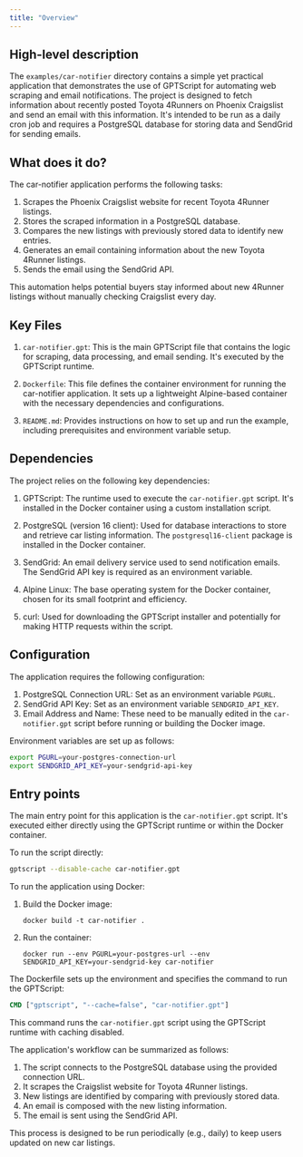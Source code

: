 ```yaml
---
title: "Overview"
---
```


## High-level description
The `examples/car-notifier` directory contains a simple yet practical application that demonstrates the use of GPTScript for automating web scraping and email notifications. The project is designed to fetch information about recently posted Toyota 4Runners on Phoenix Craigslist and send an email with this information. It's intended to be run as a daily cron job and requires a PostgreSQL database for storing data and SendGrid for sending emails.

## What does it do?
The car-notifier application performs the following tasks:

1. Scrapes the Phoenix Craigslist website for recent Toyota 4Runner listings.
2. Stores the scraped information in a PostgreSQL database.
3. Compares the new listings with previously stored data to identify new entries.
4. Generates an email containing information about the new Toyota 4Runner listings.
5. Sends the email using the SendGrid API.

This automation helps potential buyers stay informed about new 4Runner listings without manually checking Craigslist every day.

## Key Files
1. `car-notifier.gpt`: This is the main GPTScript file that contains the logic for scraping, data processing, and email sending. It's executed by the GPTScript runtime.

2. `Dockerfile`: This file defines the container environment for running the car-notifier application. It sets up a lightweight Alpine-based container with the necessary dependencies and configurations.

3. `README.md`: Provides instructions on how to set up and run the example, including prerequisites and environment variable setup.

## Dependencies
The project relies on the following key dependencies:

1. GPTScript: The runtime used to execute the `car-notifier.gpt` script. It's installed in the Docker container using a custom installation script.

2. PostgreSQL (version 16 client): Used for database interactions to store and retrieve car listing information. The `postgresql16-client` package is installed in the Docker container.

3. SendGrid: An email delivery service used to send notification emails. The SendGrid API key is required as an environment variable.

4. Alpine Linux: The base operating system for the Docker container, chosen for its small footprint and efficiency.

5. curl: Used for downloading the GPTScript installer and potentially for making HTTP requests within the script.

## Configuration
The application requires the following configuration:

1. PostgreSQL Connection URL: Set as an environment variable `PGURL`.
2. SendGrid API Key: Set as an environment variable `SENDGRID_API_KEY`.
3. Email Address and Name: These need to be manually edited in the `car-notifier.gpt` script before running or building the Docker image.

Environment variables are set up as follows:

```bash
export PGURL=your-postgres-connection-url
export SENDGRID_API_KEY=your-sendgrid-api-key
```

## Entry points
The main entry point for this application is the `car-notifier.gpt` script. It's executed either directly using the GPTScript runtime or within the Docker container.

To run the script directly:

```bash
gptscript --disable-cache car-notifier.gpt
```

To run the application using Docker:

1. Build the Docker image:
   ```
   docker build -t car-notifier .
   ```

2. Run the container:
   ```
   docker run --env PGURL=your-postgres-url --env SENDGRID_API_KEY=your-sendgrid-key car-notifier
   ```

The Dockerfile sets up the environment and specifies the command to run the GPTScript:

```dockerfile
CMD ["gptscript", "--cache=false", "car-notifier.gpt"]
```

This command runs the `car-notifier.gpt` script using the GPTScript runtime with caching disabled.

The application's workflow can be summarized as follows:

1. The script connects to the PostgreSQL database using the provided connection URL.
2. It scrapes the Craigslist website for Toyota 4Runner listings.
3. New listings are identified by comparing with previously stored data.
4. An email is composed with the new listing information.
5. The email is sent using the SendGrid API.

This process is designed to be run periodically (e.g., daily) to keep users updated on new car listings.